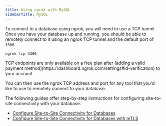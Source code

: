 ```yaml
---
title: Using ngrok with MySQL
sidebarTitle: MySQL
---
```

To connect to a database using ngrok, you will need to use a TCP tunnel. Once you have your database up and running, you should be able to remotely connect to it using an ngrok TCP tunnel and the default port of `3306`.

```bash
ngrok tcp 3306
```

<Warning>
TCP endpoints are only available on a free plan after [adding a valid payment method](https://dashboard.ngrok.com/settings#id-verification) to your account.
</Warning>

You can then use the ngrok TCP address and port for any tool that you'd like to use to remotely connect to your database.

The following guides offer step-by-step instructions for configuring site-to-site connectivity with your database.

- [Configure Site-to-Site Connectivity for
  Databases](/guides/site-to-site-connectivity/)
- [Configure Site-to-Site Connectivity for Databases with mTLS](/guides/site-to-site-connectivity/)
